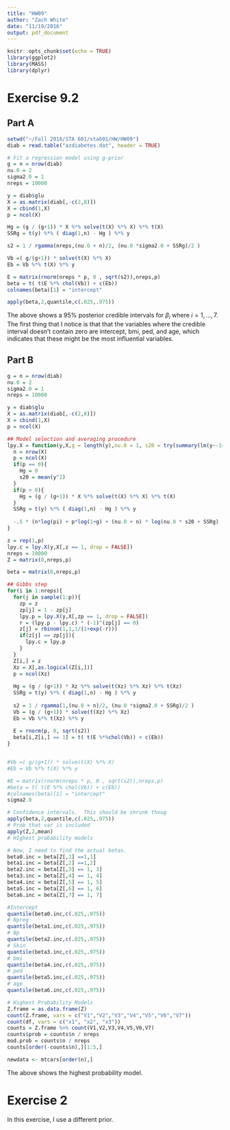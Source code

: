 ```yaml
---
title: "HW09"
author: "Zach White"
date: "11/19/2016"
output: pdf_document
---
```


```r
knitr::opts_chunk$set(echo = TRUE)
library(ggplot2)
library(MASS)
library(dplyr)
```

# Exercise 9.2

## Part A
```r
setwd("~/Fall 2016/STA 601/sta601/HW/HW09")
diab = read.table("azdiabetes.dat", header = TRUE)

# Fit a regression model using g-prior
g = n = nrow(diab)
nu.0 = 2
sigma2.0 = 1
nreps = 10000

y = diab$glu
X = as.matrix(diab[,-c(2,8)])
X = cbind(1,X)
p = ncol(X)

Hg = (g / (g+1)) * X %*% solve(t(X) %*% X) %*% t(X) 
SSRg = t(y) %*% ( diag(1,n) - Hg ) %*% y

s2 = 1 / rgamma(nreps,(nu.0 + n)/2, (nu.0 *sigma2.0 + SSRg)/2 )

Vb =( g/(g+1)) * solve(t(X) %*% X)
Eb = Vb %*% t(X) %*% y

E = matrix(rnorm(nreps * p, 0 , sqrt(s2)),nreps,p)
beta = t( t(E %*% chol(Vb)) + c(Eb))
colnames(beta)[1] = "intercept"

apply(beta,2,quantile,c(.025,.975))
```

The above shows a $95\%$ posterior credible intervals for $\beta_i$ where $i = 1,...,7$. The first thing that I notice is that that the variables where the credible interval doesn't contain zero are intercept, bmi, ped, and age, which indicates that these might be the most influential variables. 

## Part B
```r
g = n = nrow(diab)
nu.0 = 2
sigma2.0 = 1
nreps = 10000

y = diab$glu
X = as.matrix(diab[,-c(2,8)])
X = cbind(1,X)
p = ncol(X)

## Model selection and averaging procedure
lpy.X = function(y,X,g = length(y),nu.0 = 1, s20 = try(summary(lm(y~-1+X))$sigma^2, silent = TRUE) ){
  n = nrow(X)
  p = ncol(X)
  if(p == 0){ 
    Hg = 0
    s20 = mean(y^2)
  }
  if(p > 0){
    Hg = (g / (g+1)) * X %*% solve(t(X) %*% X) %*% t(X)
  }
  SSRg = t(y) %*% ( diag(1,n) - Hg ) %*% y
  
  -.5 * (n*log(pi) + p*log(1+g) + (nu.0 + n) * log(nu.0 * s20 + SSRg) - nu.0 * log(nu.0*s20)) + lgamma((nu.0 + n) / 2) - lgamma(nu.0/2) 
}

z = rep(1,p)
lpy.c = lpy.X(y,X[,z == 1, drop = FALSE])
nreps = 10000
Z = matrix(0,nreps,p)

beta = matrix(0,nreps,p)

## Gibbs step
for(i in 1:nreps){
  for(j in sample(1:p)){
    zp = z
    zp[j] = 1 - zp[j]
    lpy.p = lpy.X(y,X[,zp == 1, drop = FALSE])
    r = (lpy.p - lpy.c) * (-1)^(zp[j] == 0)
    z[j] = rbinom(1,1,1/(1+exp(-r)))
    if(z[j] == zp[j]){
      lpy.c = lpy.p
    }
  }
  Z[i,] = z
  Xz = X[,as.logical(Z[i,])]
  p = ncol(Xz)
  
  Hg = (g / (g+1)) * Xz %*% solve(t(Xz) %*% Xz) %*% t(Xz) 
  SSRg = t(y) %*% ( diag(1,n) - Hg ) %*% y
  
  s2 = 1 / rgamma(1,(nu.0 + n)/2, (nu.0 *sigma2.0 + SSRg)/2 )
  Vb = (g / (g+1)) * solve(t(Xz) %*% Xz)
  Eb = Vb %*% t(Xz) %*% y
  
  E = rnorm(p, 0, sqrt(s2))
  beta[i,Z[i,] == 1] = t( t(E %*%chol(Vb)) + c(Eb)) 
}


#Vb =( g/(g+1)) * solve(t(X) %*% X)
#Eb = Vb %*% t(X) %*% y

#E = matrix(rnorm(nreps * p, 0 , sqrt(s2)),nreps,p)
#beta = t( t(E %*% chol(Vb)) + c(Eb))
#colnames(beta)[1] = "intercept"
sigma2.0

# Confidence intervals.  This should be shrunk thoug
apply(beta,2,quantile,c(.025,.975))
# Prob that var is included
apply(Z,2,mean)
# HIghest probability models

# Now, I need to find the actual betas.
beta0.inc = beta[Z[,1] ==1,1]
beta1.inc = beta[Z[,2] ==1,2]
beta2.inc = beta[Z[,3] == 1, 3]
beta3.inc = beta[Z[,4] == 1, 4]
beta4.inc = beta[Z[,5] == 1, 5]
beta5.inc = beta[Z[,6] == 1, 6]
beta6.inc = beta[Z[,7] == 1, 7]

#Intercept
quantile(beta0.inc,c(.025,.975))
# Npreg
quantile(beta1.inc,c(.025,.975))
# Bp
quantile(beta2.inc,c(.025,.975))
# Skin
quantile(beta3.inc,c(.025,.975))
# bmi
quantile(beta4.inc,c(.025,.975))
# ped
quantile(beta5.inc,c(.025,.975))
# age
quantile(beta6.inc,c(.025,.975))

# Highest Probability Models
Z.frame = as.data.frame(Z)
count(Z.frame, vars = c("V1","V2","V3","V4","V5","V6","V7"))
count(df, vars = c("x1", "x2", "x3"))
counts = Z.frame %>% count(V1,V2,V3,V4,V5,V6,V7)
counts$prob = counts$n / nreps
mod.prob = counts$n / nreps
counts[order(-counts$n),][1:5,]

newdata <- mtcars[order(n),] 

```
The above shows the highest probability model.

# Exercise 2

In this exercise, I use a different prior.
```r
```
